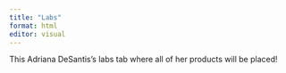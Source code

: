 ```yaml
---
title: "Labs"
format: html
editor: visual
---
```


This Adriana DeSantis's labs tab where all of her products will be placed!